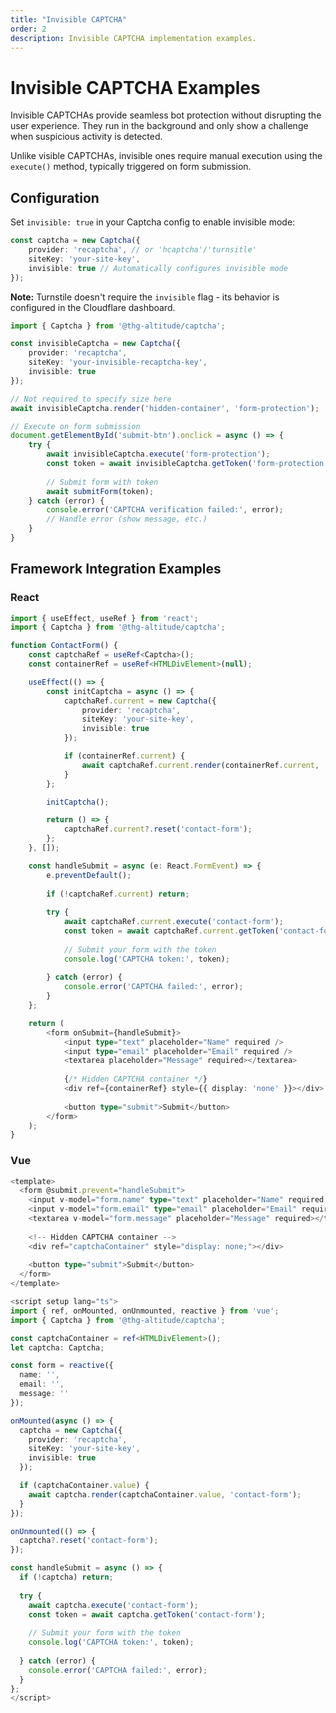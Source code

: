 ```yaml
---
title: "Invisible CAPTCHA"
order: 2
description: Invisible CAPTCHA implementation examples.
---
```

# Invisible CAPTCHA Examples

Invisible CAPTCHAs provide seamless bot protection without disrupting the user experience. They run in the background and only show a challenge when suspicious activity is detected.

Unlike visible CAPTCHAs, invisible ones require manual execution using the `execute()` method, typically triggered on form submission.
## Configuration

Set `invisible: true` in your Captcha config to enable invisible mode:

```typescript
const captcha = new Captcha({
    provider: 'recaptcha', // or 'hcaptcha'/'turnsitle'
    siteKey: 'your-site-key',
    invisible: true // Automatically configures invisible mode
});
```
**Note:** Turnstile doesn't require the `invisible` flag - its behavior is configured in the Cloudflare dashboard.

```typescript
import { Captcha } from '@thg-altitude/captcha';

const invisibleCaptcha = new Captcha({
    provider: 'recaptcha',
    siteKey: 'your-invisible-recaptcha-key',
    invisible: true
});

// Not required to specify size here
await invisibleCaptcha.render('hidden-container', 'form-protection');

// Execute on form submission
document.getElementById('submit-btn').onclick = async () => {
    try {
        await invisibleCaptcha.execute('form-protection');
        const token = await invisibleCaptcha.getToken('form-protection');
        
        // Submit form with token
        await submitForm(token);
    } catch (error) {
        console.error('CAPTCHA verification failed:', error);
        // Handle error (show message, etc.)
    }
}
```


## Framework Integration Examples

### React
```typescript
import { useEffect, useRef } from 'react';
import { Captcha } from '@thg-altitude/captcha';

function ContactForm() {
    const captchaRef = useRef<Captcha>();
    const containerRef = useRef<HTMLDivElement>(null);

    useEffect(() => {
        const initCaptcha = async () => {
            captchaRef.current = new Captcha({
                provider: 'recaptcha',
                siteKey: 'your-site-key',
                invisible: true
            });

            if (containerRef.current) {
                await captchaRef.current.render(containerRef.current, 'contact-form');
            }
        };

        initCaptcha();

        return () => {
            captchaRef.current?.reset('contact-form');
        };
    }, []);

    const handleSubmit = async (e: React.FormEvent) => {
        e.preventDefault();
        
        if (!captchaRef.current) return;
        
        try {
            await captchaRef.current.execute('contact-form');
            const token = await captchaRef.current.getToken('contact-form');
            
            // Submit your form with the token
            console.log('CAPTCHA token:', token);
            
        } catch (error) {
            console.error('CAPTCHA failed:', error);
        }
    };

    return (
        <form onSubmit={handleSubmit}>
            <input type="text" placeholder="Name" required />
            <input type="email" placeholder="Email" required />
            <textarea placeholder="Message" required></textarea>
            
            {/* Hidden CAPTCHA container */}
            <div ref={containerRef} style={{ display: 'none' }}></div>
            
            <button type="submit">Submit</button>
        </form>
    );
}
```

### Vue
```typescript
<template>
  <form @submit.prevent="handleSubmit">
    <input v-model="form.name" type="text" placeholder="Name" required />
    <input v-model="form.email" type="email" placeholder="Email" required />
    <textarea v-model="form.message" placeholder="Message" required></textarea>
    
    <!-- Hidden CAPTCHA container -->
    <div ref="captchaContainer" style="display: none;"></div>
    
    <button type="submit">Submit</button>
  </form>
</template>

<script setup lang="ts">
import { ref, onMounted, onUnmounted, reactive } from 'vue';
import { Captcha } from '@thg-altitude/captcha';

const captchaContainer = ref<HTMLDivElement>();
let captcha: Captcha;

const form = reactive({
  name: '',
  email: '',
  message: ''
});

onMounted(async () => {
  captcha = new Captcha({
    provider: 'recaptcha',
    siteKey: 'your-site-key',
    invisible: true
  });

  if (captchaContainer.value) {
    await captcha.render(captchaContainer.value, 'contact-form');
  }
});

onUnmounted(() => {
  captcha?.reset('contact-form');
});

const handleSubmit = async () => {
  if (!captcha) return;
  
  try {
    await captcha.execute('contact-form');
    const token = await captcha.getToken('contact-form');
    
    // Submit your form with the token
    console.log('CAPTCHA token:', token);
    
  } catch (error) {
    console.error('CAPTCHA failed:', error);
  }
};
</script>
```
